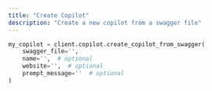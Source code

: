 ```yaml
---
title: "Create Copilot"
description: "Create a new copilot from a swagger file"
---
```


``` python
my_copilot = client.copilot.create_copilot_from_swagger(
    swagger_file='',
    name='',  # optional
    website='',  # optional
    prompt_message=''  # optional
)
```
